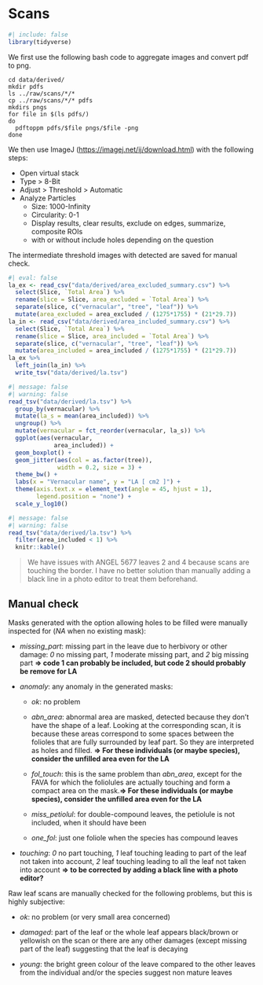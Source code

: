 # Scans {.unnumbered}

```r
#| include: false
library(tidyverse)
```

We first use the following bash code to aggregate images and convert pdf to png.

```         
cd data/derived/
mkdir pdfs
ls ../raw/scans/*/*
cp ../raw/scans/*/* pdfs
mkdirs pngs
for file in $(ls pdfs/)
do
  pdftoppm pdfs/$file pngs/$file -png
done
```

We then use ImageJ (<https://imagej.net/ij/download.html>) with the following steps:

-   Open virtual stack
-   Type \> 8-Bit
-   Adjust \> Threshold \> Automatic
-   Analyze Particles
    -   Size: 1000-Infinity
    -   Circularity: 0-1
    -   Display results, clear results, exclude on edges, summarize, composite ROIs
    -   with or without include holes depending on the question

The intermediate threshold images with detected are saved for manual check.

```r
#| eval: false
la_ex <- read_csv("data/derived/area_excluded_summary.csv") %>% 
  select(Slice, `Total Area`) %>% 
  rename(slice = Slice, area_excluded = `Total Area`) %>% 
  separate(slice, c("vernacular", "tree", "leaf")) %>% 
  mutate(area_excluded = area_excluded / (1275*1755) * (21*29.7))
la_in <- read_csv("data/derived/area_included_summary.csv") %>% 
  select(Slice, `Total Area`) %>% 
  rename(slice = Slice, area_included = `Total Area`) %>% 
  separate(slice, c("vernacular", "tree", "leaf")) %>% 
  mutate(area_included = area_included / (1275*1755) * (21*29.7))
la_ex %>% 
  left_join(la_in) %>% 
  write_tsv("data/derived/la.tsv")
```

```r
#| message: false
#| warning: false
read_tsv("data/derived/la.tsv") %>% 
  group_by(vernacular) %>% 
  mutate(la_s = mean(area_included)) %>% 
  ungroup() %>% 
  mutate(vernacular = fct_reorder(vernacular, la_s)) %>% 
  ggplot(aes(vernacular,
             area_included)) +
  geom_boxplot() +
  geom_jitter(aes(col = as.factor(tree)),
              width = 0.2, size = 3) + 
  theme_bw() +
  labs(x = "Vernacular name", y = "LA [ cm2 ]") +
  theme(axis.text.x = element_text(angle = 45, hjust = 1),
        legend.position = "none") +
  scale_y_log10()
```

```r
#| message: false
#| warning: false
read_tsv("data/derived/la.tsv") %>% 
  filter(area_included < 1) %>% 
  knitr::kable()
```

> We have issues with ANGEL 5677 leaves 2 and 4 because scans are touching the border. I have no better solution than manually adding a black line in a photo editor to treat them beforehand.

## Manual check

Masks generated with the option allowing holes to be filled were manually inspected for (*NA* when no existing mask):

-   *missing_part*: missing part in the leave due to herbivory or other damage: *0* no missing part, *1* moderate missing part, and *2* big missing part **=\> code 1 can probably be included, but code 2 should probably be remove for LA**

-   *anomaly*: any anomaly in the generated masks:

    -   *ok*: no problem

    -   *abn_area*: abnormal area are masked, detected because they don't have the shape of a leaf. Looking at the corresponding scan, it is because these areas correspond to some spaces between the folioles that are fully surrounded by leaf part. So they are interpreted as holes and filled. **=\> For these individuals (or maybe species), consider the unfilled area even for the LA**

    -   *fol_touch*: this is the same problem than *abn_area*, except for the FAVA for which the foliolules are actually touching and form a compact area on the mask.**=\> For these individuals (or maybe species), consider the unfilled area even for the LA**

    -   *miss_petiolul*: for double-compound leaves, the petiolule is not included, when it should have been

    -   *one_fol*: just one foliole when the species has compound leaves

-   *touching*: *0* no part touching, *1* leaf touching leading to part of the leaf not taken into account, *2* leaf touching leading to all the leaf not taken into account **=\> to be corrected by adding a black line with a photo editor?**

Raw leaf scans are manually checked for the following problems, but this is highly subjective:

-   *ok*: no problem (or very small area concerned)

-   *damaged*: part of the leaf or the whole leaf appears black/brown or yellowish on the scan or there are any other damages (except missing part of the leaf) suggesting that the leaf is decaying

-   *young*: the bright green colour of the leave compared to the other leaves from the individual and/or the species suggest non mature leaves

